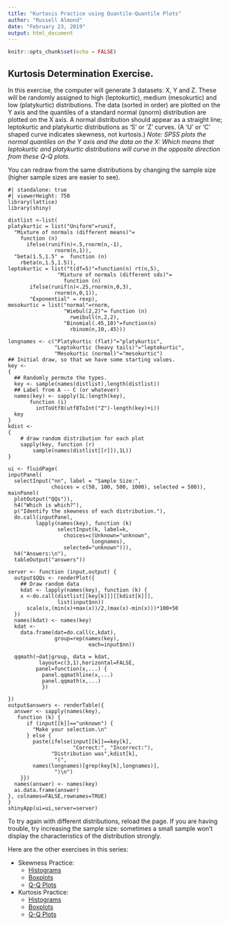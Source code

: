 ```yaml
---
title: "Kurtosis Practice using Quantile-Quantile Plots"
author: "Russell Almond"
date: "February 23, 2019"
output: html_document
---
```


```r
knitr::opts_chunk$set(echo = FALSE)
```


## Kurtosis Determination Exercise.

In this exercise, the computer will generate 3 datasets: X, Y and Z. These will be randomly assigned to high (leptokurtic), medium (mesokurtic) and low (platykurtic) distributions. The data (sorted in order) are plotted on the Y axis and the quantiles of a standard normal (qnorm) distribution are plotted on the X axis. A normal distribution should appear as a straight line; leptokurtic and platykurtic distributions as 'S' or 'Z' curves. (A 'U' or 'C' shaped curve indicates skewness, not kurtosis.) *Note: SPSS plots the normal quantiles on the Y axis and the data on the X: Which means that leptokurtic and platykurtic distributions will curve in the opposite direction from these Q-Q plots.*

You can redraw from the same distributions by changing the sample size (higher sample sizes are easier to see).

```shinylive-r
#| standalone: true
#| viewerHeight: 750
library(lattice)
library(shiny)

distlist <-list(
platykurtic = list("Uniform"=runif,
  "Mixture of normals (different means)"=
    function (n)
      ifelse(runif(n)<.5,rnorm(n,-1),
               rnorm(n,1)),
  "beta(1.5,1.5" =  function (n)
    rbeta(n,1.5,1.5)),
leptokurtic = list("t(df=5)"=function(n) rt(n,5),
                "Mixture of normals (different sds)"=
                  function (n)
       ifelse(runif(n)<.25,rnorm(n,0,3),
               rnorm(n,0,1)),
       "Exponential" = rexp),
mesokurtic = list("normal"=rnorm, 
                  "Wiebul(2,2)"= function (n)
                    rweibull(n,2,2),
                  "Binomial(.45,10)"=function(n)
                    rbinom(n,10,.45)))

longnames <- c("Platykurtic (flat)"="platykurtic",
               "Leptokurtic (heavy tails)"="leptokurtic",
               "Mesokurtic (normal)"="mesokurtic")
## Initial draw, so that we have some starting values.
key <- 
{
  ## Randomly permute the types.  
  key <- sample(names(distlist),length(distlist))
  ## Label from A -- C (or whatever)  
  names(key) <- sapply(1L:length(key),
       function (i)
         intToUtf8(utf8ToInt("Z")-length(key)+i))
  key
}
kdist <- 
{
    # draw random distribution for each plot
    sapply(key, function (r)  
        sample(names(distlist[[r]]),1L))
}

ui <- fluidPage(
inputPanel(
  selectInput("nn", label = "Sample Size:",
              choices = c(50, 100, 500, 1000), selected = 500)),
mainPanel(
  plotOutput("QQs")),
  h4("Which is which?"),
  p("Identify the skewness of each distribution."),
  do.call(inputPanel,
         lapply(names(key), function (k)
                selectInput(k, label=k,
                  choices=c(Unknown="unknown", 
                           longnames),
                  selected="unknown"))),
  h4("Answers:\n"),
  tableOutput("answers"))

server <- function (input,output) {
  output$QQs <- renderPlot({
    ## Draw random data 
    kdat <- lapply(names(key), function (k) {
    x <-do.call(distlist[[key[k]]][[kdist[k]]],
                list(input$nn))
      scale(x,(min(x)+max(x))/2,(max(x)-min(x)))*100+50
  })
  names(kdat) <- names(key)
  kdat <- 
    data.frame(dat=do.call(c,kdat),
               group=rep(names(key),
                          each=input$nn))
  
  qqmath(~dat|group, data = kdat,
          layout=c(3,1),horizontal=FALSE,
         panel=function(x,...) {
           panel.qqmathline(x,...)
           panel.qqmath(x,...)
           })

})
output$answers <- renderTable({
  answer <- sapply(names(key),
   function (k) {
      if (input[[k]]=="unknown") {
        "Make your selection.\n"
      } else {
        paste(ifelse(input[[k]]==key[k],
                     "Correct:", "Incorrect:"),
              "Distribution was",kdist[k],
               "(",
        names(longnames)[grep(key[k],longnames)],
               ")\n")
    }})
  names(answer) <- names(key)
  as.data.frame(answer)
}, colnames=FALSE,rownames=TRUE)
}
shinyApp(ui=ui,server=server)
```

To try again with different distributions, reload the page. If you are having trouble, try increasing the sample size: sometimes a small sample won't display the characteristics of the distribution strongly.

Here are the other exercises in this series:

-   Skewness Practice:
    -   [Histograms](SkewnessPractice.qmd)
    -   [Boxplots](SkewnessBoxplot.qmd)
    -   [Q-Q Plots](SkewnessQQ.qmd)
-   Kurtosis Practice:
    -   [Histograms](KurtosisPractice.qmd)
    -   [Boxplots](KurtosisBoxplots.qmd)
    -   [Q-Q Plots](KurtosisQQ.qmd)

